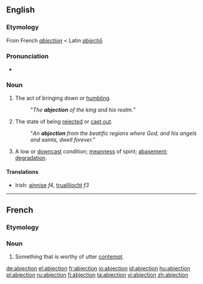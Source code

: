 ==English==

===Etymology===
From French ''[[abjection#French|abjection]]'' < Latin ''[[abiectio|abiectiō]]''

===Pronunciation===
* {{IPA|/æbˈdʒɛkʃən/}}

===Noun===
{{en-noun}}

# The act of bringing down or [[humbling]].
#: "''The '''abjection''' of the king and his realm.''"
# {{uncommon}} The state of being [[rejected]] or [[cast out]].
#: "''An '''abjection''' from the beatific regions where God, and his angels and saints, dwell forever.''"
# A low or [[downcast]] condition; [[meanness]] of spirit; [[abasement]]; [[degradation]].

====Translations====
{{trans-top|the act of bringing down or humbling}}
{{trans-mid}}
{{trans-bottom}}

{{trans-top|the state of being rejected or cast out}}
{{trans-mid}}
{{trans-bottom}}

{{trans-top|a low or downcast condition}}
* Irish: [[ainnise]] ''f4'', [[truaillíocht]] ''f3''
{{trans-mid}}
{{trans-bottom}}

----
==French==
===Etymology===
{{suffix|abject|tion|lang=fr}}

===Noun===
{{fr-noun|f}}
# {{literary|lang=fr}} Something that is worthy of utter [[contempt]].

[[de:abjection]]
[[el:abjection]]
[[fr:abjection]]
[[io:abjection]]
[[id:abjection]]
[[hu:abjection]]
[[pl:abjection]]
[[ru:abjection]]
[[fi:abjection]]
[[ta:abjection]]
[[vi:abjection]]
[[zh:abjection]]